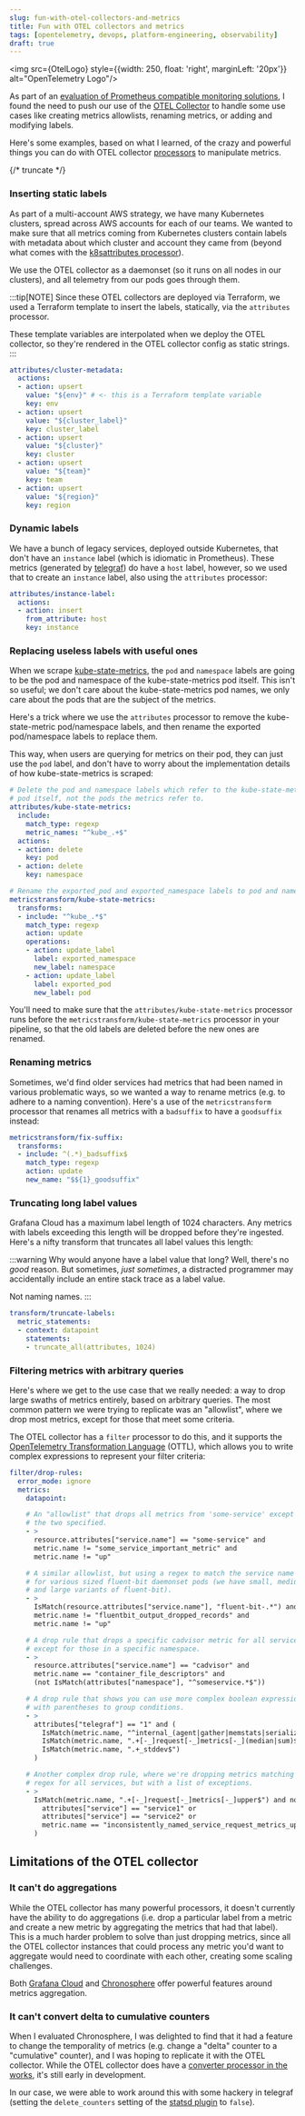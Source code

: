 ```yaml
---
slug: fun-with-otel-collectors-and-metrics
title: Fun with OTEL collectors and metrics
tags: [opentelemetry, devops, platform-engineering, observability]
draft: true
---
```



<img src={OtelLogo} style={{width: 250, float: 'right', marginLeft: '20px'}} alt="OpenTelemetry Logo"/>

As part of an [evaluation of Prometheus compatible monitoring solutions](/prometheus-vendor-death-match), I found the need to push our use of the [OTEL Collector](https://opentelemetry.io/docs/collector/) to handle some use cases like creating metrics allowlists, renaming metrics, or adding and modifying labels.

Here's some examples, based on what I learned, of the crazy and powerful things you can do with OTEL collector [processors](https://github.com/open-telemetry/opentelemetry-collector-contrib/tree/main/processor) to manipulate metrics.

{/* truncate */}

### Inserting static labels

As part of a multi-account AWS strategy, we have many Kubernetes clusters, spread across AWS accounts for each of our teams. We wanted to make sure that all metrics coming from Kubernetes clusters contain labels with metadata about which cluster and account they came from (beyond what comes with the [k8sattributes processor](https://github.com/open-telemetry/opentelemetry-collector-contrib/blob/main/processor/k8sattributesprocessor/README.md)).

We use the OTEL collector as a daemonset (so it runs on all nodes in our clusters), and all telemetry from our pods goes through them. 

:::tip[NOTE]
Since these OTEL collectors are deployed via Terraform, we used a Terraform template to insert the labels, statically, via the `attributes` processor.

These template variables are interpolated when we deploy the OTEL collector, so they're rendered in the OTEL collector config as static strings.
:::

```yaml
attributes/cluster-metadata:
  actions:
  - action: upsert
    value: "${env}" # <- this is a Terraform template variable
    key: env
  - action: upsert
    value: "${cluster_label}"
    key: cluster_label
  - action: upsert
    value: "${cluster}"
    key: cluster
  - action: upsert
    value: "${team}"
    key: team
  - action: upsert
    value: "${region}"
    key: region
```

### Dynamic labels

We have a bunch of legacy services, deployed outside Kubernetes, that don't have an `instance` label (which is idiomatic in Prometheus). These metrics (generated by [telegraf](https://github.com/influxdata/telegraf)) do have a `host` label, however, so we used that to create an `instance` label, also using the `attributes` processor:

```yaml
attributes/instance-label:
  actions:
  - action: insert
    from_attribute: host
    key: instance
```

### Replacing useless labels with useful ones

When we scrape [kube-state-metrics](https://github.com/kubernetes/kube-state-metrics), the `pod` and `namespace` labels are going to be the pod and namespace of the kube-state-metrics pod itself. This isn't so useful; we don't care about the kube-state-metrics pod names, we only care about the pods that are the subject of the metrics.

Here's a trick where we use the `attributes` processor to remove the kube-state-metric pod/namespace labels, and then rename the exported pod/namespace labels to replace them.

This way, when users are querying for metrics on their pod, they can just use the `pod` label, and don't have to worry about the implementation details of how kube-state-metrics is scraped:

```yaml
# Delete the pod and namespace labels which refer to the kube-state-metrics
# pod itself, not the pods the metrics refer to.
attributes/kube-state-metrics:
  include:
    match_type: regexp
    metric_names: "^kube_.+$"
  actions:
  - action: delete
    key: pod
  - action: delete
    key: namespace
```

```yaml
# Rename the exported_pod and exported_namespace labels to pod and namespace
metricstransform/kube-state-metrics:
  transforms:
  - include: "^kube_.*$"
    match_type: regexp
    action: update
    operations:
    - action: update_label
      label: exported_namespace
      new_label: namespace
    - action: update_label
      label: exported_pod
      new_label: pod
```

You'll need to make sure that the `attributes/kube-state-metrics` processor runs before the `metricstransform/kube-state-metrics` processor in your pipeline, so that the old labels are deleted before the new ones are renamed.

### Renaming metrics

Sometimes, we'd find older services had metrics that had been named in various problematic ways, so we wanted a way to rename metrics (e.g. to adhere to a naming convention). Here's a use of the `metricstransform` processor that renames all metrics with a `badsuffix` to have a `goodsuffix` instead:

```yaml
metricstransform/fix-suffix:
  transforms:
  - include: ^(.*)_badsuffix$
    match_type: regexp
    action: update
    new_name: "$${1}_goodsuffix"
```


### Truncating long label values

Grafana Cloud has a maximum label length of 1024 characters. Any metrics with labels exceeding this length will be dropped before they're ingested. Here's a nifty transform that truncates all label values this length:

:::warning
Why would anyone have a label value that long? Well, there's no *good* reason. But sometimes, *just sometimes*, a distracted programmer may accidentally include an entire stack trace as a label value.

Not naming names.
:::

```yaml
transform/truncate-labels:
  metric_statements:
  - context: datapoint
    statements:
    - truncate_all(attributes, 1024)
```

### Filtering metrics with arbitrary queries

Here's where we get to the use case that we really needed: a way to drop large swaths of metrics entirely, based on arbitrary queries. The most common pattern we were trying to replicate was an "allowlist", where we drop most metrics, except for those that meet some criteria.

The OTEL collector has a `filter` processor to do this, and it supports the [OpenTelemetry Transformation Language](https://github.com/open-telemetry/opentelemetry-collector-contrib/blob/main/pkg/ottl/README.md) (OTTL), which allows you to write complex expressions to represent your filter criteria:

```yaml
filter/drop-rules:
  error_mode: ignore
  metrics:
    datapoint:

    # An "allowlist" that drops all metrics from 'some-service' except for
    # the two specified.
    - >
      resource.attributes["service.name"] == "some-service" and
      metric.name != "some_service_important_metric" and
      metric.name != "up"

    # A similar allowlist, but using a regex to match the service name
    # for various sized fluent-bit daemonset pods (we have small, medium, 
    # and large variants of fluent-bit).
    - >
      IsMatch(resource.attributes["service.name"], "fluent-bit-.*") and
      metric.name != "fluentbit_output_dropped_records" and
      metric.name != "up"

    # A drop rule that drops a specific cadvisor metric for all services
    # except for those in a specific namespace.
    - >
      resource.attributes["service.name"] == "cadvisor" and
      metric.name == "container_file_descriptors" and
      (not IsMatch(attributes["namespace"], "^someservice.*$"))

    # A drop rule that shows you can use more complex boolean expressions
    # with parentheses to group conditions.
    - >
      attributes["telegraf"] == "1" and (
        IsMatch(metric.name, "^internal_(agent|gather|memstats|serializer|statsd|write)_.*") or
        IsMatch(metric.name, ".+[-_]request[-_]metrics[-_](median|sum)$") or
        IsMatch(metric.name, ".+_stddev$")
      )

    # Another complex drop rule, where we're dropping metrics matching a
    # regex for all services, but with a list of exceptions.
    - >
      IsMatch(metric.name, ".+[-_]request[-_]metrics[-_]upper$") and not (
        attributes["service"] == "service1" or
        attributes["service"] == "service2" or 
        metric.name == "inconsistently_named_service_request_metrics_upper"
      )
```

## Limitations of the OTEL collector

### It can't do aggregations

While the OTEL collector has many powerful processors, it doesn't currently have the ability to do aggregations (i.e. drop a particular label from a metric and create a new metric by aggregating the metrics that had that label). This is a much harder problem to solve than just dropping metrics, since all the OTEL collector instances that could process any metric you'd want to aggregate would need to coordinate with each other, creating some scaling challenges.

Both [Grafana Cloud](https://grafana.com/products/cloud) and [Chronosphere](https://chronosphere.io/) offer powerful features around metrics aggregation.

### It can't convert delta to cumulative counters

When I evaluated Chronosphere, I was delighted to find that it had a feature to change the temporality of metrics (e.g. change a "delta" counter to a "cumulative" counter), and I was hoping to replicate it with the OTEL collector. While the OTEL collector does have a [converter processor in the works](https://github.com/open-telemetry/opentelemetry-collector-contrib/tree/main/processor/deltatocumulativeprocessor), it's still early in development.

In our case, we were able to work around this with some hackery in telegraf (setting the `delete_counters` setting of the [statsd plugin](https://github.com/influxdata/telegraf/blob/master/plugins/inputs/statsd/README.md) to `false`).
